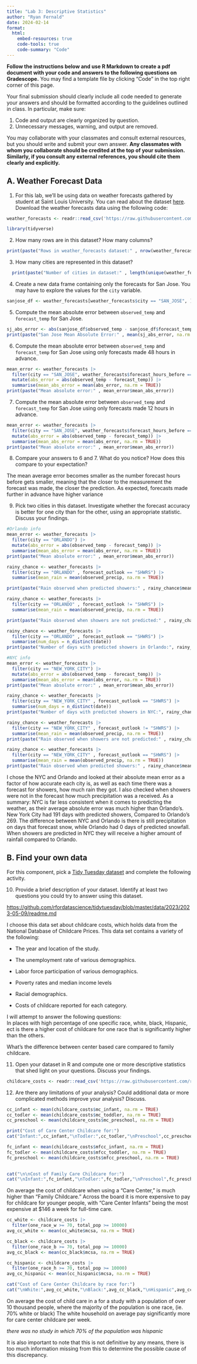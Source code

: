 ```yaml
---
title: "Lab 3: Descriptive Statistics"
author: "Ryan Fernald"
date: 2024-02-14
format: 
  html:
    embed-resources: true
    code-tools: true
    code-summary: "Code"
---
```


**Follow the instructions below and use R Markdown to create a pdf document with your code and answers to the following questions on Gradescope.** You may find a template file by clicking "Code" in the top right corner of this page.

Your final submission should clearly include all code needed to generate your answers and should be formatted according to the guidelines outlined in class. In particular, make sure:

1.  Code and output are clearly organized by question.
2.  Unnecessary messages, warning, and output are removed.

You may collaborate with your classmates and consult external resources, but you should write and submit your own answer. **Any classmates with whom you collaborate should be credited at the top of your submission. Similarly, if you consult any external references, you should cite them clearly and explicitly.**

## A. Weather Forecast Data

1.  For this lab, we'll be using data on weather forecasts gathered by student at Saint Louis University. You can read about the dataset [here](https://github.com/rfordatascience/tidytuesday/tree/master/data/2022/2022-12-20). Download the weather forecasts data using the following code:

```r
weather_forecasts <- readr::read_csv('https://raw.githubusercontent.com/rfordatascience/tidytuesday/master/data/2022/2022-12-20/weather_forecasts.csv')

library(tidyverse)
```

2.  How many rows are in this dataset? How many columns?

```r
print(paste("Rows in weather_forecasts dataset:" , nrow(weather_forecasts)))  
```

3.  How many cities are represented in this dataset?

```r
  print(paste("Number of cities in dataset:" , length(unique(weather_forecasts$city))))
```

4.  Create a new data frame containing only the forecasts for San Jose. You may have to explore the values for the `city` variable.

```r
sanjose_df <- weather_forecasts[weather_forecasts$city == "SAN_JOSE", ]
```

5.  Compute the mean absolute error between `observed_temp` and `forecast_temp` for San Jose.

```r
sj_abs_error <- abs(sanjose_df$observed_temp - sanjose_df$forecast_temp)
print(paste("San Jose Mean Absolute Error:" , mean(sj_abs_error, na.rm = T)))
```

6.  Compute the mean absolute error between `observed_temp` and `forecast_temp` for San Jose using only forecasts made 48 hours in advance.

```r
mean_error <- weather_forecasts |>
  filter(city == "SAN_JOSE", weather_forecasts$forecast_hours_before == 48) |>
  mutate(abs_error = abs(observed_temp - forecast_temp)) |>
  summarise(mean_abs_error = mean(abs_error, na.rm = TRUE))
print(paste("Mean absolute error:" , mean_error$mean_abs_error))
```

7.  Compute the mean absolute error between `observed_temp` and `forecast_temp` for San Jose using only forecasts made 12 hours in advance.

```r
mean_error <- weather_forecasts |>
  filter(city == "SAN_JOSE", weather_forecasts$forecast_hours_before == 12) |>
  mutate(abs_error = abs(observed_temp - forecast_temp)) |>
  summarise(mean_abs_error = mean(abs_error, na.rm = TRUE))
print(paste("Mean absolute error:" , mean_error$mean_abs_error))
```

8.  Compare your answers to 6 and 7. What do you notice? How does this compare to your expectation?

The mean average error becomes smaller as the number forecast hours before gets smaller, meaning that the closer to the measurement the forecast was made, the closer the prediction. As expected, forecasts made further in advance have higher variance

9.  Pick two cities in this dataset. Investigate whether the forecast accuracy is better for one city than for the other, using an appropriate statistic. Discuss your findings.

```r
#Orlando info
mean_error <- weather_forecasts |>
  filter(city == "ORLANDO") |>
  mutate(abs_error = abs(observed_temp - forecast_temp)) |>
  summarise(mean_abs_error = mean(abs_error, na.rm = TRUE))
print(paste("Mean absolute error:" , mean_error$mean_abs_error))
```

```r
rainy_chance <- weather_forecasts |>
  filter(city == "ORLANDO" , forecast_outlook == "SHWRS") |>
  summarise(mean_rain = mean(observed_precip, na.rm = TRUE))

print(paste("Rain observed when predicted showers:" , rainy_chance$mean_rain))
```

```r
rainy_chance <- weather_forecasts |>
  filter(city == "ORLANDO" , forecast_outlook != "SHWRS") |>
  summarise(mean_rain = mean(observed_precip, na.rm = TRUE))

print(paste("Rain observed when showers are not predicted:" , rainy_chance$mean_rain))
```

```r
rainy_chance <- weather_forecasts |>
  filter(city == "ORLANDO" , forecast_outlook == "SHWRS") |>
  summarise(num_days = n_distinct(date))
print(paste("Number of days with predicted showers in Orlando:", rainy_chance$num_days))
```

```r
#NYC info
mean_error <- weather_forecasts |>
  filter(city == "NEW_YORK_CITY") |>
  mutate(abs_error = abs(observed_temp - forecast_temp)) |>
  summarise(mean_abs_error = mean(abs_error, na.rm = TRUE))
print(paste("Mean absolute error:" , mean_error$mean_abs_error))

```

```r
rainy_chance <- weather_forecasts |>
  filter(city == "NEW_YORK_CITY" , forecast_outlook == "SHWRS") |>
  summarise(num_days = n_distinct(date))
print(paste("Number of days with predicted showers in NYC:", rainy_chance$num_days))
```

```r
rainy_chance <- weather_forecasts |>
  filter(city == "NEW_YORK_CITY" , forecast_outlook != "SHWRS") |>
  summarise(mean_rain = mean(observed_precip, na.rm = TRUE))
print(paste("Rain observed when showers are not predicted:" , rainy_chance$mean_rain))
```

```r
rainy_chance <- weather_forecasts |>
  filter(city == "NEW_YORK_CITY" , forecast_outlook == "SHWRS") |>
  summarise(mean_rain = mean(observed_precip, na.rm = TRUE))
print(paste("Rain observed when predicted showers:" , rainy_chance$mean_rain))
```

I chose the NYC and Orlando and looked at their absolute mean error as a factor of how accurate each city is, as well as each time there was a forecast for showers, how much rain they got. I also checked when showers were not in the forecast how much precipitation was a received. As a summary: NYC is far less consistent when it comes to predicting the weather, as their average absolute error was much higher than Orlando's. New York City had 191 days with predicted showers, Compared to Orlando's 269. The difference between NYC and Orlando is there is still precipitation on days that forecast snow, while Orlando had 0 days of predicted snowfall. When showers are predicted in NYC they will receive a higher amount of rainfall compared to Orlando.

## B. Find your own data

For this component, pick a [Tidy Tuesday dataset](https://github.com/rfordatascience/tidytuesday/tree/master/data/2023) and complete the following activity.

10. Provide a brief description of your dataset. Identify at least two questions you could try to answer using this dataset.

<https://github.com/rfordatascience/tidytuesday/blob/master/data/2023/2023-05-09/readme.md>

I choose this data set about childcare costs, which holds data from the National Database of Childcare Prices. This data set contains a variety of the following:

-   The year and location of the study.

-   The unemployment rate of various demographics.

-   Labor force participation of various demographics.

-   Poverty rates and median income levels

-   Racial demographics.

-   Costs of childcare reported for each category.

I will attempt to answer the following questions:\
In places with high percentage of one specific race, white, black, Hispanic, ect is there a higher cost of childcare for one race that is significantly higher than the others.

What's the difference between center based care compared to family childcare.

11. Open your dataset in R and compute one or more descriptive statistics that shed light on your questions. Discuss your findings.

```r
childcare_costs <- readr::read_csv('https://raw.githubusercontent.com/rfordatascience/tidytuesday/master/data/2023/2023-05-09/childcare_costs.csv')
```

12. Are there any limitations of your analysis? Could additional data or more complicated methods improve your analysis? Discuss.

```r
cc_infant <- mean(childcare_costs$mc_infant, na.rm = TRUE)
cc_todler <- mean(childcare_costs$mc_toddler, na.rm = TRUE)
cc_preschool <- mean(childcare_costs$mc_preschool, na.rm = TRUE)

print("Cost of Care Center Childcare for:")
cat("Infant:",cc_infant,"\nTodler:",cc_todler,"\nPreschool",cc_preschool)

fc_infant <- mean(childcare_costs$mfcc_infant, na.rm = TRUE)
fc_todler <- mean(childcare_costs$mfcc_toddler, na.rm = TRUE)
fc_preschool <- mean(childcare_costs$mfcc_preschool, na.rm = TRUE)
  

cat("\n\nCost of Family Care Childcare for:")
cat("\nInfant:",fc_infant,"\nTodler:",fc_todler,"\nPreschool",fc_preschool)

```

On average the cost of childcare when using a "Care Center," is much higher than "Family Childcare." Across the board it is more expensive to pay for childcare for younger people, with "Care Center Infants" being the most expensive at \$146 a week for full-time care.

```r
cc_white <- childcare_costs |>
  filter(one_race_w >= 70, total_pop >= 10000)
avg_cc_white <- mean(cc_white$mcsa, na.rm = TRUE)

cc_black <- childcare_costs |>
  filter(one_race_b >= 70, total_pop >= 10000)
avg_cc_black <- mean(cc_black$mcsa, na.rm = TRUE)

cc_hispanic <- childcare_costs |>
  filter(one_race_h >= 70, total_pop >= 10000)
avg_cc_hispanic <- mean(cc_hispanic$mcsa, na.rm = TRUE)

cat("Cost of Care Center Childcare by race for:")
cat("\nWhite:",avg_cc_white,"\nBlack:",avg_cc_black,"\nHispanic",avg_cc_hispanic)
```

On average the cost of child care in a for a study with a population of over 10 thousand people, where the majority of the population is one race, (ie. 70% white or black) The white household on average pay significantly more for care center childcare per week.

*there was no study in which 70% of the population was hispanic*

It is also important to note that this is not definitive by any means, there is too much information missing from this to determine the possible cause of this discrepancy.
